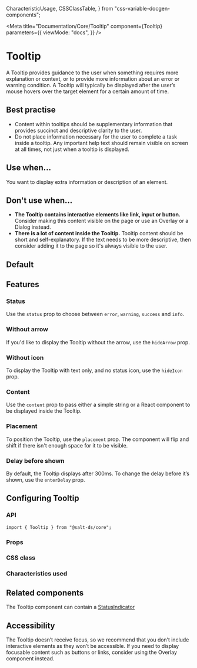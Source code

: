   CharacteristicUsage,
  CSSClassTable,
} from "css-variable-docgen-components";

<Meta
  title="Documentation/Core/Tooltip"
  component={Tooltip}
  parameters={{
    viewMode: "docs",
  }}
/>

# Tooltip

A Tooltip provides guidance to the user when something requires more explanation or context, or to provide more information about an error or warning condition. A Tooltip will typically be displayed after the user’s mouse hovers over the target element for a certain amount of time.

## Best practise

- Content within tooltips should be supplementary information that provides succinct and descriptive clarity to the user.
- Do not place information necessary for the user to complete a task inside a tooltip. Any important help text should remain visible on screen at all times, not just when a tooltip is displayed.

## Use when...

You want to display extra information or description of an element.

## Don't use when...

- **The Tooltip contains interactive elements like link, input or button.** Consider making this content visible on the page or use an Overlay or a Dialog instead.
- **There is a lot of content inside the Tooltip.** Tooltip content should be short and self-explanatory. If the text needs to be more descriptive, then consider adding it to the page so it's always visible to the user.

## Default

<Canvas>
  <Story id="core-tooltip--default" />
</Canvas>

## Features

### Status

Use the `status` prop to choose between `error`, `warning`, `success` and `info`.

<Canvas>
  <Story id="core-tooltip--status" />
</Canvas>

### Without arrow

If you'd like to display the Tooltip without the arrow, use the `hideArrow` prop.

<Canvas>
  <Story id="core-tooltip--without-arrow" />
</Canvas>

### Without icon

To display the Tooltip with text only, and no status icon, use the `hideIcon` prop.

<Canvas>
  <Story id="core-tooltip--without-icon" />
</Canvas>

### Content

Use the `content` prop to pass either a simple string or a React component to be displayed inside the Tooltip.

<Canvas>
  <Story id="core-tooltip--custom-content" />
</Canvas>

### Placement

To position the Tooltip, use the `placement` prop. The component will flip and shift if there isn't enough space for it to be visible.

<Canvas>
  <Story id="core-tooltip--placement" />
</Canvas>

### Delay before shown

By default, the Tooltip displays after 300ms. To change the delay before it’s shown, use the `enterDelay` prop.

<Canvas>
  <Story id="core-tooltip--delay" />
</Canvas>

## Configuring Tooltip

### API

```
import { Tooltip } from "@salt-ds/core";
```

### Props

<ArgsTable of={Tooltip} />

### CSS class

<CSSClassTable of={Tooltip} />

### Characteristics used

<CharacteristicUsage of={Tooltip} />

## Related components

The Tooltip component can contain a [StatusIndicator](?path=/docs/documentation-core-status-indicator--page)

## Accessibility

The Tooltip doesn’t receive focus, so we recommend that you don’t include interactive elements as they won’t be accessible. If you need to display focusable content such as buttons or links, consider using the Overlay component instead.

<HelpAndSupport />
